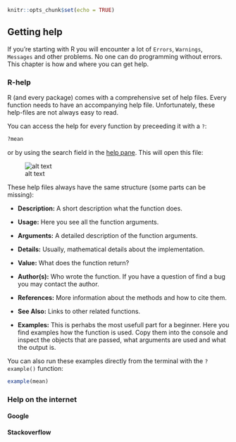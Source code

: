 ```r
knitr::opts_chunk$set(echo = TRUE)
```

## Getting help

If you're starting with R you will encounter a lot of `Errors`, `Warnings`, `Messages` and other problems.
No one can do programming without errors. This chapter is how and where you can get help.

### R-help

R (and every package) comes with a comprehensive set of help files. Every function needs to have an accompanying help file.
Unfortunately, these help-files are not always easy to read.

You can access the help for every function by preceeding it with a `?`:

```r
?mean
```
or by using the search field in the [help pane](../rintro/rstudio.html). This will open this file:

![alt text](../figures/helpfile.png)

These help files always have the same structure (some parts can be missing):

* **Description:** A short description what the function does.

* **Usage:** Here you see all the function arguments.

* **Arguments:** A detailed description of the function arguments.

* **Details:** Usually, mathematical details about the implementation.

* **Value:** What does the function return?

* **Author(s):** Who wrote the function. If you have a question of find a bug you may contact the author.

* **References:** More information about the methods and how to cite them.

* **See Also:** Links to other related functions.

* **Examples:** This is perhabs the most usefull part for a beginner. Here you find examples how the function is used. Copy them into the console and inspect the objects that are passed, what arguments are used and what the output is.

You can also run these examples directly from the terminal with the `?example()` function:

```r
example(mean)
```


### Help on the internet


#### Google


#### Stackoverflow




